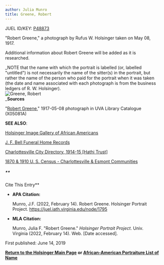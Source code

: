 ```yaml
---
author: Julia Munro
title: Greene, Robert
---
```

JUEL ID/KEY: [P48873](http://juel.iath.virginia.edu/public_person?person=48873 "P48873")

"Robert Greene," a photograph by Rufus W. Holsinger taken on May 08, 1917.

Additional information about Robert Greene will be added as it is researched. 

_NOTE that the name with which the portrait is labelled (or, labelled "untitled") is not necessarily the name of the sitter(s) in the portrait, but rather the name of the person who paid for the portrait when it was taken (the date and name associated with each photograph is from the business ledgers of R. W. Holsinger).  
![Greene, Robert](https://iiif.lib.virginia.edu/iiif/uva-lib:1047911/full/778,561/0/default.jpg "Greene, Robert")  
_**Sources**

"[Robert Greene](https://search.lib.virginia.edu/catalog/uva-lib:1047911#?c=0&m=0&s=0&cv=0&xywh=0%2C-65%2C3988%2C2956 "Greene, Robert")," 1917-05-08 photograph in UVA Library Catalogue (X05081A) 

**SEE ALSO**:

[Holsinger Image Gallery of African Americans](http://rwholsingerphotos.org/images.php "Holsinger Image Gallery of African Americans")

[J. F. Bell Funeral Home Records](http://www2.vcdh.virginia.edu/afam/raceandplace/perl_scripts/funeral_search.html "J. F. Bell Funeral Home Database")

[Charlottesville City Directory, 1914-15 \[Hathi Trust\]](https://catalog.hathitrust.org/Record/101954103 "Charlottesville City Directory, 1914-15") 

[1870 & 1910 U. S. Census - Charlottesville & Esmont Communities](http://www2.vcdh.virginia.edu/afam/raceandplace/census/search_both.html "1870 & 1910 U. S. Census: Charlottesville and Esmont Communities")

##### **  
Cite This Entry**

*   **APA Citation:**
    
    Munro, J.F. (2022, February 14). Robert Greene. Holsinger Portrait Project. https://juel.iath.virginia.edu/node/1795
    
*   **MLA Citation:**
    
    Munro, Julia F. "Robert Greene." _Holsinger Portrait Project_. Univ. Virginia (2022, February 14). Web. \[Date accessed\].
    

  
First published: June 14, 2019    

[**Return to the Holsinger Main Page**](http://juel.iath.virginia.edu/node/980) **or [African-American Portraiture List of Name](http://juel.iath.virginia.edu/node/996)**